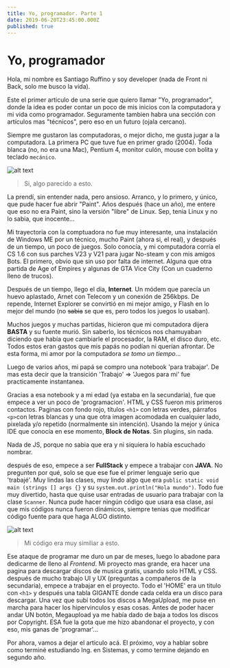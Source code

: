 ```yaml
---
title: Yo, programador. Parte 1
date: 2019-06-20T23:45:00.000Z
published: true
---
```


# Yo, programador

Hola, mi nombre es Santiago Ruffino y soy developer (nada de Front ni Back, solo me busco la vida).

Este el primer articulo de una serie que quiero llamar "Yo, programador", donde la idea es poder contar un poco de mis inicios con la computadora y mi vida como programador. Seguramente tambien habra una sección con artículos mas "técnicos", pero eso en un futuro (ojala cercano).

Siempre me gustaron las computadoras, o mejor dicho, me gusta jugar a la computadora. La primera PC que tuve fue en primer grado (2004).
Toda blanca (no, no era una Mac), Pentium 4, monitor culón, mouse con bolita y teclado `mecánico`.

![alt text](/static/pc-pentium-4.jpg)

>Si, algo parecido a esto.

La prendí, sin entender nada, pero ansioso. Arranco, y lo primero, y único, que pude hacer fue abrir "Paint".
Años después (hace un año), me entere que eso no era Paint, sino la versión "libre" de Linux. Sep, tenia Linux y no lo sabia, que inocente...

Mi trayectoria con la comptuadora no fue muy interesante, una instalación de Windows ME por un técnico, mucho Paint (ahora si, el real), y después de un tiempo, un poco de juegos.
Solo conocía, y mi computadora corría el CS 1.6 con sus parches V23 y V21 para jugar No-steam y con mis amigos Bots.
El primero, obvio que sin uso por falta de internet. Alguna que otra partida de Age of Empires y algunas de GTA Vice City (Con un cuaderno lleno de trucos).

Después de un tiempo, llego el dia, **Internet**. Un módem que parecía un huevo aplastado, Arnet con Telecom y un conexión de 256kbps.
De repende, Internet Explorer se convirtió en mi mejor amigo, y Flash en lo mejor del mundo (no ~~sabia~~ se que es, pero todos los juegos lo usaban).

Muchos juegos y muchas partidas, hicieron que mi computadora dijera **BASTA** y su fuente murió.
Sin saberlo, los técnicos nos chamuyaban diciendo que había que cambiarle el procesador, la RAM, el disco duro, etc.
Todos estos eran gastos que mis papás no podían ni querían afrontar. De esta forma, mi amor por la computadora *se tomo un tiempo*...

Luego de varios años, mi papá se compro una notebook 'para trabajar'. De mas esta decir que la transición 'Trabajo' => 'Juegos para mi' fue practicamente instantanea.

Gracias a esa notebook y a mi edad (ya estaba en la secundaria), fue que empece a ver un poco de 'programacion'. HTML y CSS fueron mis primeros contactos.
Paginas con fondo rojo, títulos `<h1>` con letras verdes, párrafos `<p>`con letras blancas y una que otra imagen acomodada en cualquier lado, pixelada y/o repetido (normalmente sin intención).
Usando la mejor y única IDE que conocía en ese momento, **Block de Notas**. Sin plugins, sin nada.

Nada de JS, porque no sabia que era y ni siquiera lo había escuchado nombrar.

después de eso, empece a ser **FullStack** y empece a trabajar con **JAVA**.
No pregunten por qué, solo se que ese fue el primer lenguaje serio que 'trabajé'.
Muy lindas las clases, muy lindo algo que era `public static void main (strings [] args {}` y su `system.out.println("Hola mundo")`.
Todo fue muy divertido, hasta que quise usar entradas de usuario para trabajar con la clase `Scanner`.
Nunca pude hacer ningún código que usara esa clase, así que mis códigos nunca fueron dinámicos, siempre tenias que modificar código fuente para que haga ALGO distinto.

![alt text](/static/java_code.png)

>Mi código era muy similiar a esto.

Ese ataque de programar me duro un par de meses, luego lo abadone para dedicarme de lleno al *Frontend*. Mi proyecto mas grande, era hacer una pagina para descargar discos de musica gratis, usando solo HTML y CSS. después de mucho trabajo UI y UX (preguntas a compañeros de la secundaria), empece a trabajar en el proyecto. Todo el 'HOME' era un titulo con `<h1>` y después una tabla GIGANTE donde cada celda era un disco para descargar. Una vez que subí todos los discos a MegaUpload, me puse en marcha para hacer los hipervinculos y esas cosas. Antes de poder hacer andar UN botón, Megaupload ya me había dado de baja a todos los discos por Copyright. ESA fue la gota que me hizo abandonar el proyecto, y con eso, mis ganas de 'programar'...

Por ahora, vamos a dejar el articulo acá. El próximo, voy a hablar sobre como terminé estudiando Ing. en Sistemas, y como termine dejando en segundo año.